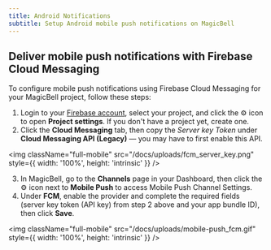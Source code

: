 ```yaml
---
title: Android Notifications
subtitle: Setup Android mobile push notifications on MagicBell
---
```


## Deliver mobile push notifications with Firebase Cloud Messaging

To configure mobile push notifications using Firebase Cloud Messaging for your MagicBell project, follow these steps:

1. Login to your [Firebase account](https://console.firebase.google.com), select your project, and click the ⚙ icon to open **Project settings**. If you don't have a project yet, create one.
2. Click the **Cloud Messaging** tab, then copy the _Server key Token_ under **Cloud Messaging API (Legacy)** — you may have to first enable this API.

<img
  className="full-mobile"
  src="/docs/uploads/fcm_server_key.png"
  style={{ width: '100%', height: 'intrinsic' }}
/>

3. In MagicBell, go to the **Channels** page in your Dashboard, then click the ⚙ icon next to **Mobile Push** to access Mobile Push Channel Settings.
4. Under **FCM**, enable the provider and complete the required fields (server key token (API key) from step 2 above and your app bundle ID), then click **Save**.

<img
  className="full-mobile"
  src="/docs/uploads/mobile-push_fcm.gif"
  style={{ width: '100%', height: 'intrinsic' }}
/>
